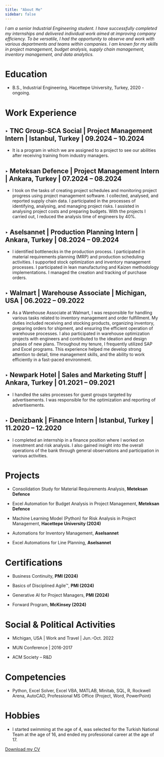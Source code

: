 ```yaml
---
title: "About Me"
sidebar: false 
---
```


*I am a senior Industrial Engineering student. I have successfully completed my internships and delivered individual work aimed at improving company efficiency. To be versatile, I had the opportunity to observe and work with various departments and teams within companies. I am known for my skills in project management, budget analysis, supply chain management, inventory management, and data analytics.*

# Education

-   B.S., Industrial Engineering, Hacettepe University, Turkey, 2020 - ongoing.

# Work Experience

## ‣ TNC Group-SCA Social \| Project Management Intern \| Istanbul, Turkey \| 09.2024 – 10.2024

-   It is a program in which we are assigned to a project to see our abilities after receiving training from industry managers.

## ‣ Meteksan Defence \| Project Management Intern \| Ankara, Turkey \| 07.2024 – 08.2024

-   I took on the tasks of creating project schedules and monitoring project progress using project management software. I collected, analysed, and reported supply chain data. I participated in the processes of identifying, analysing, and managing project risks. I assisted in analysing project costs and preparing budgets. With the projects I carried out, I reduced the analysis time of engineers by 40%.

## ‣ Aselsannet \| Production Planning Intern \| Ankara, Turkey \| 08.2024 – 09.2024

-   I identified bottlenecks in the production process. I participated in material requirements planning (MRP) and production scheduling activities. I supported stock optimization and inventory management processes. I participated in lean manufacturing and Kaizen methodology implementations. I managed the creation and tracking of purchase orders.

## ‣ Walmart \| Warehouse Associate \| Michigan, USA \| 06.2022 – 09.2022

-   As a Warehouse Associate at Walmart, I was responsible for handling various tasks related to inventory management and order fulfillment. My duties included receiving and stocking products, organizing inventory, preparing orders for shipment, and ensuring the efficient operation of warehouse processes. I also participated in warehouse optimization projects with engineers and contributed to the ideation and design phases of new plans. Throughout my tenure, I frequently utilized SAP and Excel programs. This experience helped me develop strong attention to detail, time management skills, and the ability to work efficiently in a fast-paced environment.

## ‣ Newpark Hotel \| Sales and Marketing Stuff \| Ankara, Turkey \| 01.2021 – 09.2021

-   I handled the sales processes for guest groups targeted by advertisements. I was responsible for the optimization and reporting of advertisements.

## ‣ Denizbank \| Finance Intern \| Istanbul, Turkey \| 11.2020 – 12.2020

-   I completed an internship in a finance position where I worked on investment and risk analysis. I also gained insight into the overall operations of the bank through general observations and participation in various activities.

# Projects

-   Consolidation Study for Material Requirements Analysis, **Meteksan Defence**

-   Excel Automation for Budget Analysis in Project Management, **Meteksan Defence**

-   Machine Learning Model (Python) for Risk Analysis in Project Management, **Hacettepe University (2024)**

-   Automations for Inventory Management, **Aselsannet**

-   Excel Automations for Line Planning, **Aselsannet**

# Certifications

-   Business Continuity, **PMI (2024)**

-   Basics of Disciplined Agile™, **PMI (2024)**

-   Generative AI for Project Managers, **PMI (2024)**

-   Forward Program, **McKinsey (2024)**

# Social & Political Activities

-   Michigan, USA \| Work and Travel \| Jun.-Oct. 2022

-   MUN Conference \| 2016-2017

-   ACM Society – R&D

# Competencies

-   Python, Excel Solver, Excel VBA, MATLAB, Minitab, SQL, R, Rockwell Arena, AutoCAD, Professional MS Office (Project, Word, PowerPoint)

# Hobbies

-   I started swimming at the age of 4, was selected for the Turkish National Team at the age of 16, and ended my professional career at the age of 17.

[Download my CV](CV'Efe%20Kayra%20Torun.pdf)
